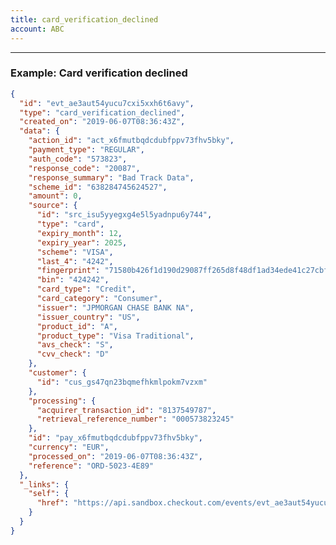 ```yaml
---
title: card_verification_declined
account: ABC
---
```


---

### Example: Card verification declined

```json
{
  "id": "evt_ae3aut54yucu7cxi5xxh6t6avy",
  "type": "card_verification_declined",
  "created_on": "2019-06-07T08:36:43Z",
  "data": {
    "action_id": "act_x6fmutbqdcdubfppv73fhv5bky",
    "payment_type": "REGULAR",
    "auth_code": "573823",
    "response_code": "20087",
    "response_summary": "Bad Track Data",
    "scheme_id": "638284745624527",
    "amount": 0,
    "source": {
      "id": "src_isu5yyegxg4e5l5yadnpu6y744",
      "type": "card",
      "expiry_month": 12,
      "expiry_year": 2025,
      "scheme": "VISA",
      "last_4": "4242",
      "fingerprint": "71580b426f1d190d29087ff265d8f48df1ad34ede41c27cbff9d23c1a14d1776",
      "bin": "424242",
      "card_type": "Credit",
      "card_category": "Consumer",
      "issuer": "JPMORGAN CHASE BANK NA",
      "issuer_country": "US",
      "product_id": "A",
      "product_type": "Visa Traditional",
      "avs_check": "S",
      "cvv_check": "D"
    },
    "customer": {
      "id": "cus_gs47qn23bqmefhkmlpokm7vzxm"
    },
    "processing": {
      "acquirer_transaction_id": "8137549787",
      "retrieval_reference_number": "000573823245"
    },
    "id": "pay_x6fmutbqdcdubfppv73fhv5bky",
    "currency": "EUR",
    "processed_on": "2019-06-07T08:36:43Z",
    "reference": "ORD-5023-4E89"
  },
  "_links": {
    "self": {
      "href": "https://api.sandbox.checkout.com/events/evt_ae3aut54yucu7cxi5xxh6t6avy"
    }
  }
}
```